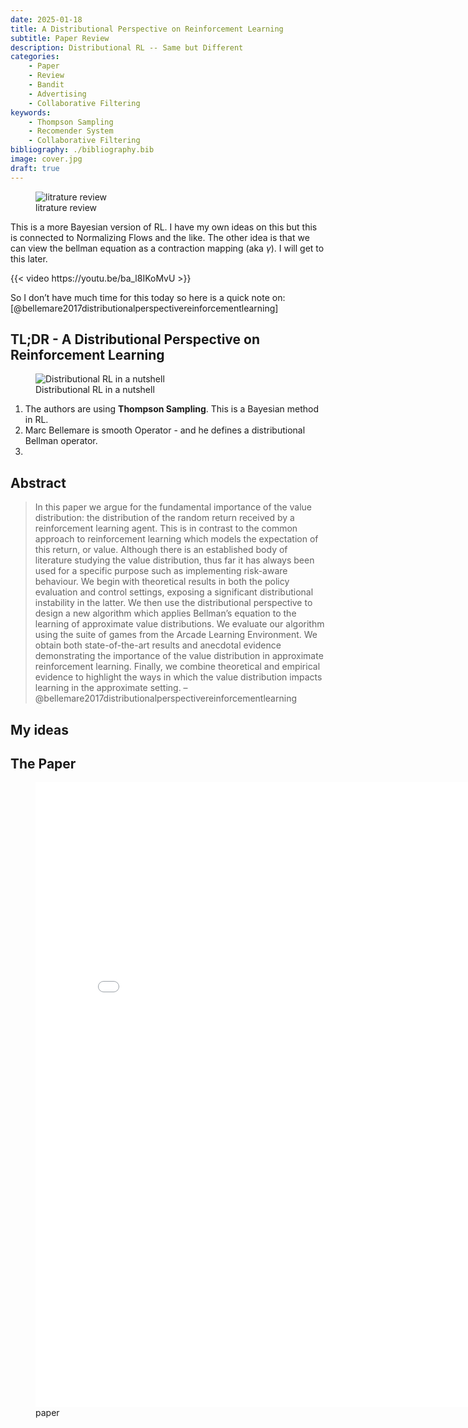 ```yaml
---
date: 2025-01-18
title: A Distributional Perspective on Reinforcement Learning
subtitle: Paper Review
description: Distributional RL -- Same but Different
categories:
    - Paper 
    - Review
    - Bandit
    - Advertising
    - Collaborative Filtering
keywords:
    - Thompson Sampling
    - Recomender System
    - Collaborative Filtering
bibliography: ./bibliography.bib
image: cover.jpg
draft: true
---
```


![litrature review](cover.jpg){.column-margin}

This is a more Bayesian version of RL. I have my own ideas on this but this is connected to Normalizing Flows and the like. 
The other idea is that we can view the bellman equation as a contraction mapping (aka $\gamma$).
I will get to this later.


::: {#fig-vid01}
{{< video https://youtu.be/ba_l8IKoMvU >}}

So I don't have much time for this today so here is a quick note on:  
[@bellemare2017distributionalperspectivereinforcementlearning]
:::



::: {.callout-tip }

## TL;DR - A Distributional Perspective on Reinforcement Learning {.unnumbered}

![Distributional RL in a nutshell](../img/in_a_nutshell.jpg)

1. The authors are using **Thompson Sampling**. This is a Bayesian method in RL.
1. Marc Bellemare is smooth Operator - and he defines a distributional Bellman operator.
1. 
    
:::

## Abstract

> In this paper we argue for the fundamental importance of the value distribution: the distribution of the random return received by a reinforcement learning agent. This is in contrast to the common approach to reinforcement learning which models the expectation of this return, or value. Although there is an established body of literature studying the value distribution, thus far it has always been used for a specific purpose such as implementing risk-aware behaviour. We begin with theoretical results in both the policy evaluation and control settings, exposing a significant distributional instability in the latter. We then use the distributional perspective to design a new algorithm which applies Bellman's equation to the learning of approximate value distributions. We evaluate our algorithm using the suite of games from the Arcade Learning Environment. We obtain both state-of-the-art results and anecdotal evidence demonstrating the importance of the value distribution in approximate reinforcement learning. Finally, we combine theoretical and empirical evidence to highlight the ways in which the value distribution impacts learning in the approximate setting. -- @bellemare2017distributionalperspectivereinforcementlearning

::: {.callout-caution }
## My ideas

:::


## The Paper

![paper](paper.pdf){.col-page width="800px" height="1000px"}
